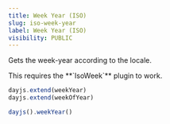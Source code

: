 ```yaml
---
title: Week Year (ISO)
slug: iso-week-year
label: Week Year (ISO)
visibility: PUBLIC
---
```

Gets the week-year according to the locale.

<Callout type="info">
This requires the **`IsoWeek`** plugin to work.
</Callout>

```javascript
dayjs.extend(weekYear)
dayjs.extend(weekOfYear)

dayjs().weekYear()
```